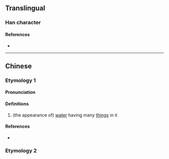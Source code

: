 {{character info/new}}
==Translingual==

===Han character===
{{Han char|rn=85|rad=水|as=06|sn=9|four=31117|canj=ESS|ids=⿰氵巨}}

====References====
* {{Han ref|kx=0622.070|dkj=17346|hdz=31561.070|uh=6D30|ud=27952|bh=CD48|bd=52552}}

----

==Chinese==
{{zh-forms}}
===Etymology 1===
====Pronunciation====
{{zh-pron
|m=jù
|c=geoi6
|cat=
}}

====Definitions====
{{zh-hanzi}}

# (the appearance of) [[water]] having many [[thing]]s in it

====References====
* {{R:yue:mfccd}}
===Etymology 2===
{{zh-see|渠|ss}}